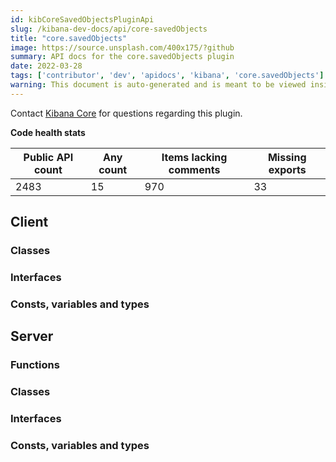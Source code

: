 ```yaml
---
id: kibCoreSavedObjectsPluginApi
slug: /kibana-dev-docs/api/core-savedObjects
title: "core.savedObjects"
image: https://source.unsplash.com/400x175/?github
summary: API docs for the core.savedObjects plugin
date: 2022-03-28
tags: ['contributor', 'dev', 'apidocs', 'kibana', 'core.savedObjects']
warning: This document is auto-generated and is meant to be viewed inside our experimental, new docs system. Reach out in #docs-engineering for more info.
---
```




Contact [Kibana Core](https://github.com/orgs/elastic/teams/kibana-core) for questions regarding this plugin.

**Code health stats**

| Public API count  | Any count | Items lacking comments | Missing exports |
|-------------------|-----------|------------------------|-----------------|
| 2483 | 15 | 970 | 33 |

## Client

### Classes
<DocDefinitionList data={coreSavedObjectsObj.client.classes}/>

### Interfaces
<DocDefinitionList data={coreSavedObjectsObj.client.interfaces}/>

### Consts, variables and types
<DocDefinitionList data={coreSavedObjectsObj.client.misc}/>

## Server

### Functions
<DocDefinitionList data={coreSavedObjectsObj.server.functions}/>

### Classes
<DocDefinitionList data={coreSavedObjectsObj.server.classes}/>

### Interfaces
<DocDefinitionList data={coreSavedObjectsObj.server.interfaces}/>

### Consts, variables and types
<DocDefinitionList data={coreSavedObjectsObj.server.misc}/>

